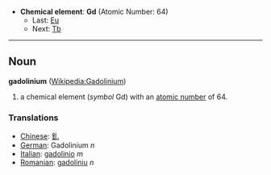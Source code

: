 *'''Chemical element''': '''Gd''' (Atomic Number: 64)
**Last: [[Europium|Eu]]
**Next: [[Terbium|Tb]]
----
== Noun ==
'''gadolinium''' ([[en:Gadolinium|Wikipedia:Gadolinium]])

# a chemical element (''symbol'' Gd) with an [[atomic number]] of 64.

===Translations===
*[[Chinese]]: [[釓]]
*[[German]]: Gadolinium ''n''
*[[Italian]]: [[gadolinio]] ''m''
*[[Romanian]]: [[gadoliniu]] ''n''